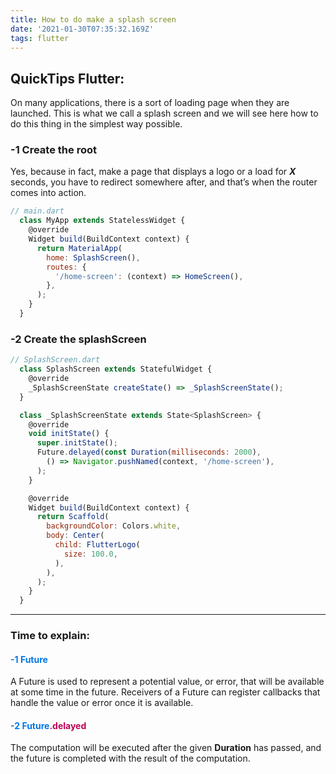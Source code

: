 ```yaml
---
title: How to do make a splash screen
date: '2021-01-30T07:35:32.169Z'
tags: flutter
---
```


## QuickTips Flutter:

On many applications, there is a sort of loading page when they are launched. This is what we call a splash screen and we will see here how to do this thing in the simplest way possible.

### -1 Create the root

  Yes, because in fact, make a page that displays a logo or a load for ***X*** seconds, you have to redirect somewhere after, and that’s when the router comes into action.

  ```js
  // main.dart
    class MyApp extends StatelessWidget {
      @override
      Widget build(BuildContext context) {
        return MaterialApp(
          home: SplashScreen(),
          routes: {
            '/home-screen': (context) => HomeScreen(),
          },
        );
      }
    }
  ```

### -2 Create the splashScreen

  ```js
  // SplashScreen.dart
    class SplashScreen extends StatefulWidget {
      @override
      _SplashScreenState createState() => _SplashScreenState();
    }

    class _SplashScreenState extends State<SplashScreen> {
      @override
      void initState() {
        super.initState();
        Future.delayed(const Duration(milliseconds: 2000),
          () => Navigator.pushNamed(context, '/home-screen'),
        );
      }

      @override
      Widget build(BuildContext context) {
        return Scaffold(
          backgroundColor: Colors.white,
          body: Center(
            child: FlutterLogo(
              size: 100.0,
            ),
          ),
        );
      }
    }
```

---

### **Time to explain:**

#### <span style="color: #0276E8">-1 Future</span>

A Future is used to represent a potential value, or error, that will be available at some time in the future. 
Receivers of a Future can register callbacks that handle the value or error once it is available.

#### <span style="color: #0276E8">-2 Future<span style="color: #BC0256">.delayed</span></span>
The computation will be executed after the given **Duration** has passed, and the future is completed with the result of the computation.
